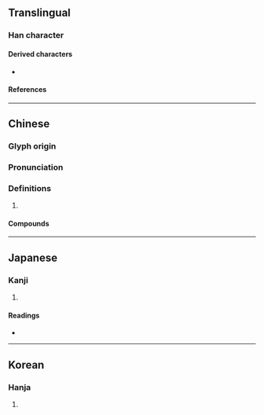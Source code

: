 {{character info}}
{{character info|0x2F806}}
==Translingual==

===Han character===
{{Han char|rn=9|rad=人|as=07|sn=9|four=28216|canj=OCRU|ids=⿰亻兑 <small>(G)</small>,⿰亻兌 <small>(TJK)</small>}}

====Derived characters====
*{{l|mul|[[䓲]]}}

====References====
{{Han ref|kx=0103.260|dkj=00653|dj=0219.050|hdz=10166.020|uh=4FBB|ud=20411|bh=CDE7|bd=52711}}
{{Han ref|uh=2F806}}

----

==Chinese==
{{zh-forms}}

===Glyph origin===
{{Han etym}}

===Pronunciation===
{{zh-pron
|m=tuō
|c=tyut3
|mc=y
|oc=y
|ma=
|cat=
}}

===Definitions===
{{zh-hanzi}}

# {{rfdef|zh}}

====Compounds====
{{zh-der|通侻}}

----

==Japanese==

===Kanji===
{{ja-kanji|grade=|rs=人07}}

# {{rfdef|ja|sort=人07}}

====Readings====
* {{ja-readings|on=たつ, たち, たい, て|kun=かなふ, よい, てがる, たやす-い, かる-い}}

----

==Korean==

===Hanja===
{{ko-hanja|hangeul=탈|rv=tal|mr=t'al}}

# {{rfdef|ko|sort=人07}}